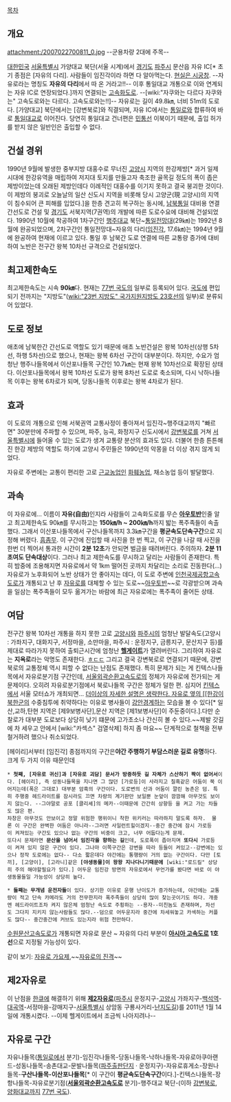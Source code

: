 {{{+1 自由路 / Jayu-ro }}}

[[목차]]

== 개요 ==
attachment:/2007022700811_0.jpg
--군용차량 2대에 주목--

[[대한민국]] [[서울특별시]] 가양대교 북단(서울 시계)에서 [[경기도]] [[파주시]] 문산읍 자유 IC[* 초기 종점은 [자유의 다리]. 사람들이 임진각이라 하면 다 알아먹는다. [[현실은 시궁창]]. --자유로라는 명칭도 '''자유의 다리'''에서 따 온 거라고!!-- 이후 통일대교 개통으로 이와 연계되는 자유 IC로 연장되었다.]까지 연결되는 [[고속화도로]]. --[wiki:"자쿠와는 다르다 자쿠와는" 고속도로와는 다르다. 고속도로와는!!]-- 자유로는 길이 49.8㎞, 너비 51m의 도로다. [가양대교] 북단에서는 [강변북로]와 직결되며, 자유 IC에서는 [[통일로]]와 합류하여 바로 [[통일대교]]로 이어진다. 당연히 통일대교 건너편은 [[민통선]] 이북이기 때문에, 출입 허가를 받지 않은 일반인은 출입할 수 없다.

== 건설 경위 ==
1990년 9월에 발생한 중부지방 대홍수로 무너진 [[고양시]] 지역의 한강제방[* 과거 일제시대에 한강유역을 매립하여 저지대 토지를 만들고자 축조한 골목길 정도의 폭이 좁은 제방이었는데 오래된 제방인데다 이례적인 대홍수를 이기지 못하고 결국 붕괴한 것이다. 이 제방의 붕괴로 오늘날의 일산 신도시 지역을 비롯해 당시 고양군(現 고양시)의 지역이 침수되어 큰 피해를 입었다.]을 한층 견고히 복구하는 동시에, [[남북통일]] 대비용 연결간선도로 건설 및 [[경기도]] 서북지역(7권역)의 개발에 따른 도로수요에 대비해 건설되었다. 1990년 10월에 착공하여 1차구간인 [[행주대교]] 북단~[[통일전망대]](29㎞)는 1992년 8월에 완공되었으며, 2차구간인 통일전망대~자유의 다리([[임진각]], 17.6㎞)는 1994년 9월에 완공하여 현재에 이르고 있다. 통일 후 남북간 도로 연결에 따른 교통량 증가에 대비하여 노반은 전구간 왕복 10차선 규격으로 건설되었다.

== 최고제한속도 ==
최고제한속도는 시속 '''90㎞'''다. 현재는 [[77번 국도]]의 일부로 등록되어 있다. [[국도]]에 편입되기 전까지는 "지방도"([[wiki:"23번 지방도" 국가지원지방도 23호선]]의 일부)로 분류되어 있었다.

== 도로 정보 ==
애초에 남북한간 간선도로 역할도 있기 때문에 애초 노반건설은 왕복 10차선(상행 5차선, 하행 5차선)으로 했으나, 현재는 왕복 6차선 구간이 대부분이다. 하지만, 수요가 엄청난 행주나들목에서 이산포나들목 구간인 10.7㎞는 현재 왕복 10차선으로 확장된 상태다. 이산포나들목에서 왕복 10차선 도로가 왕복 8차선 도로로 축소되며, 다시 낙하나들목 이후는 왕복 6차로가 되며, 당동나들목 이후로는 왕복 4차로가 된다.

== 효과 ==
이 도로의 개통으로 인해 서북권역 교통사정이 좋아져서 임진각~행주대교까지 "빠르면" 30분만에 주파할 수 있으며, 파주, 능곡, 화정지구 신도시에서 [[강변북로]]를 거쳐 [[서울특별시]]에 들어올 수 있는 도로가 생겨 교통량 분산의 효과도 있다. 더불어 한층 튼튼해진 한강 제방의 역할도 하기에 고양시 주민들은 1990년의 악몽을 더 이상 겪지 않게 되었다.

자유로 주변에는 교통이 편리한 고로 [[근교농업]]인 [[화훼]]농업, 채소농업 등이 발달했다.

== 과속 ==
이 자유로에... 이름이 '''자유(自由)'''인지라 사람들이 고속화도로를 무슨 '''[[아우토반]]'''인줄 알고 최고제한속도 90㎞를 무시하고는 '''150㎞/h ~ 200㎞/h'''까지 밟는 폭주족들이 속출했다. 그래서 이산포나들목에서 구산나들목까지 3.3㎞구간을 '''평균속도단속구간'''으로 지정해 버렸다. [[흠좀무]]. 이 구간에 진입할 때 사진을 한 번 찍고, 이 구간을 나갈 때 사진을 한번 더 찍어서 통과한 시간이 '''2분 12초'''가 안되면 벌금을 때려버린다. 주의하자. '''2분 11초여도 단속대상'''이다. 그러나 최고 제한속도를 무시하고 달리는 사람들이 존재한다. 특히 밤중에 조용해지면 자유로에서 약 1km 떨어진 곳까지 차달리는 소리로 진동한다(...) 자유로가 노후화되어 노반 상태가 안 좋아지는 데다, 이 도로 주변에 [[인천국제공항고속도로]]가 개통되고 난 후 [[자유로]]를 대체할 수 있는 도로~~[[아우토반]]~~로 각광받으며 과속을 일삼는 폭주족들이 모두 옮겨가는 바람에 최근 자유로에는 폭주족이 줄어든 상태.

== 여담 ==
전구간 왕복 10차선 개통을 하지 못한 고로 [[고양시]]와 [[파주시]]의 엄청난 발달속도(고양시 : 가좌지구, 대화지구, 서정마을, 소만마을, 파주시 : 운정지구, 금릉지구, 문산지구 등)를 제대로 따라가지 못하여 출퇴근시간에 엄청난 '''[[헬게이트]]'''가 열려버린다. 그리하여 자유로는 '''지옥로'''라는 악명도 존재한다. [[ㅎㄷㄷ]] 그리고 결국 강변북로로 연결되기 때문에, 강변북로의 교통정체 역시 피할 수 없다는 난점도 존재했다. 특히 문제가 되는 게 킨텍스나들목에서 자유로분기점 구간인데, [[서울외곽순환고속도로]]의 정체가 자유로에 전가되는 게 문제이다. 오히려 자유로분기점에서 북로나들목 구간은 정체가 덜한 편. 심지어 [[킨텍스]]에서 서울 모터쇼가 개최되면... [[더이상의 자세한 설명은 생략한다.

자유로 옆의 [[한강]]이 [[북한군]]의 수중침투에 취약하다는 이유로 병사들이 [[강안경계]]하는 모습을 볼 수 있다[* 일산,교하,탄현 지역은 [제9보병사단],문산 지역은 [제1보병사단]이 주둔중이다.].다만 순찰로가 대부분 도로보다 상당히 낮기 떄문에 고가초소나 간신히 볼 수 있다.~~제발 갓길에 차 세우고 안에서 [wiki:"카섹스" 검열삭제] 하지 좀 마요~~ 단계적으로 철책을 전부 철거하려 했으나 취소되었다.

[헤이리]서부터 [임진각] 종점까지의 구간은'''야간 주행하기 부담스러운 길로 유명'''하다.
크게 두 가지 이유 때문인데 

 * '''첫째, [자유로 귀신]과 [자유로 괴담] 문서가 방증하듯 길 자체가 스산하기 짝이 없어서'''이다. [헤이리], 즉 성동나들목을 지나면 그 많던 [가로등]이 사라지고 칠흑같은 어둠이 쭉 이어지는데(폭은 그대로) 대부분 암흑의 구간이다. 도로변의 산과 어둠이 깔린 농촌은 덤. 특히 주행중 헤드라이트를 잠시라도 끄면 차량의 계기판만 보일뿐 눈앞이 깜깜해 아무것도 보이지 않는다. --그야말로 공포 [클리셰]의 메카--이때문에 간간히 상향등 을 켜고 가는 차들도 많은 편. 
 차창은 아무것도 안보이고 정말 위험한 행위이니 착한 위키러는 따라하지 말도록 하자.  물론 이 구간은 완벽한 어둠은 아니라--그러면 사일런트힐이겠지--중간 중간에 잠시 가로등이 켜져있는 구간도 있으나 없는 구간의 비중이 크고, 너무 어둡다는게 문제.
 또다시 문제라면 '''문산을 넘어서 임진각을 향하는 길'''인데, 도로폭이 좁아지며 '''또다시''' 가로등이 켜져 있지 않은 구간이 있다. 그나마 이쪽구간은 강변을 따라 등들이 켜있고--강변에는 있으나 정작 도로에는 없다-- 다소 짧은데다 야간에는 통행량이 거의 없는 구간이다. 다만 [토끼], [고양이], [고라니]같은 '''[야생동물]이 왕왕 지나다니기때문에''' [wiki:"로드킬" 상당히 주의 해야할필요가 있다.] 어두운 임진강 방면의 자유로에서 무언가를 봤다면 바로 이 야생동물들일 가능성이 상당히 높다.

 * '''둘째는 무개념 운전자들'''이 있다. 상기한 이유로 운행 난이도가 증가하는데, 야간에는 교통량이 적고 단속 카메라도 거의 전무한지라 폭주족들이 상당히 많이 찾는곳이기도 하다. 개중엔 헤드라이트조차 켜지 않은체 엄청난 속도로 주횡하는 --용자--미친놈도 존재하며, 차선도 그다지 지키지 않는사람들도 많다.--덤으로 어두운지라 중간에 차세워놓고 카섹하는 커플도 많다-- 중간중간에 커브도 있는지라 위험 천만하다. 


[[수원문산고속도로]]가 개통되면 자유로 문산 ~ 자유의 다리 부분이 '''[[아시아 고속도로]] 1호선'''으로 지정될 가능성이 있다.

같이 보기: [[자유로 가요제]],~~[[자유로의 진격]]~~

== 제2자유로 ==
이 난점을 [[한큐]]에 해결하기 위해 '''[[제2자유로]]'''([[파주시]] 운정지구-[[고양시]] 가좌지구-[[백석역]]-[[대곡역]]-서정마을-강매지구-[[서울특별시]] 상암동 구룡사거리-[[난지도길]])를 2011년 1월 14일에 개통시켰다. --이제 헬게이트에서 조금씩 나아지려나-- 

== 자유로 구간 ==
자유나들목([[통일로]]에서 분기)-임진각나들목-당동나들목-낙하나들목-자유로아쿠아랜드-성동나들목-송촌대교-문발나들목([[파주출판단지]] · 운정지구)-자유로휴게소-장원나들목-'''구산나들목-이산포나들목'''[* 이 구간이 '''평균속도단속구간'''이다.]-킨텍스나들목-장항나들목-자유로분기점('''[[서울외곽순환고속도로]]''' 분기)-행주대교 북단-(이하 [[강변북로]], [[양화대교]]까지 [[77번 국도]]).
